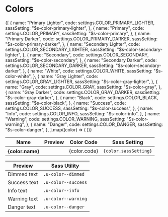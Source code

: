 
<Meta title="Settings|Colors" />

# Colors

<Preview>
  <Story name="default">
    <Table>
      <thead>
        <tr>
          <th>Name</th>
          <th>Preview</th>
          <th>Color Code</th>
          <th>Sass Setting</th>
        </tr>
      </thead>
      <tbody>
        {[
          {
            name: "Primary Lighter",
            code: settings.COLOR_PRIMARY_LIGHTER,
            sassSetting: "$s-color-primary-lighter",
          },
          {
            name: "Primary",
            code: settings.COLOR_PRIMARY,
            sassSetting: "$s-color-primary",
          },
          {
            name: "Primary Darker",
            code: settings.COLOR_PRIMARY_DARKER,
            sassSetting: "$s-color-primary-darker",
          },
          {
            name: "Secondary Lighter",
            code: settings.COLOR_SECONDARY_LIGHTER,
            sassSetting: "$s-color-secondary-lighter",
          },
          {
            name: "Secondary",
            code: settings.COLOR_SECONDARY,
            sassSetting: "$s-color-secondary",
          },
          {
            name: "Secondary Darker",
            code: settings.COLOR_SECONDARY_DARKER,
            sassSetting: "$s-color-secondary-darker",
          },
          {
            name: "White",
            code: settings.COLOR_WHITE,
            sassSetting: "$s-color-white",
          },
          {
            name: "Gray Lighter",
            code: settings.COLOR_GRAY_LIGHTER,
            sassSetting: "$s-color-gray-lighter",
          },
          {
            name: "Gray",
            code: settings.COLOR_GRAY,
            sassSetting: "$s-color-gray",
          },
          {
            name: "Gray Darker",
            code: settings.COLOR_GRAY_DARKER,
            sassSetting: "$s-color-gray-darker",
          },
          {
            name: "Black",
            code: settings.COLOR_BLACK,
            sassSetting: "$s-color-black",
          },
          {
            name: "Success",
            code: settings.COLOR_SUCCESS,
            sassSetting: "$s-color-success",
          },
          {
            name: "Info",
            code: settings.COLOR_INFO,
            sassSetting: "$s-color-info",
          },
          {
            name: "Warning",
            code: settings.COLOR_WARNING,
            sassSetting: "$s-color-warning",
          },
          {
            name: "Danger",
            code: settings.COLOR_DANGER,
            sassSetting: "$s-color-danger",
          },
        ].map((color) => (
          <tr key={color.code}>
            <th>{color.name}</th>
            <td>
              <span
                className="storybook-swatch"
                style={{ backgroundColor: color.code }}
              ></span>
            </td>
            <td>{color.code}</td>
            <td>
              <code className="u-select--all">{color.sassSetting}</code>
            </td>
          </tr>
        ))}
      </tbody>
    </Table>
  </Story>
</Preview>

<Preview>
  <Story name="Text">
    <Table>
      <thead>
        <tr>
          <th>Preview</th>
          <th>Sass Utility</th>
        </tr>
      </thead>
      <tbody>
        <tr>
          <td>
            <span className="u-color--dimmed">Dimmed text</span>
          </td>
          <td>
            <code className="u-select--all">.u-color--dimmed</code>
          </td>
        </tr>
        <tr>
          <td>
            <span className="u-color--success">Success text</span>
          </td>
          <td>
            <code className="u-select--all">.u-color--success</code>
          </td>
        </tr>
        <tr>
          <td>
            <span className="u-color--info">Info text</span>
          </td>
          <td>
            <code className="u-select--all">.u-color--info</code>
          </td>
        </tr>
        <tr>
          <td>
            <span className="u-color--warning">Warning text</span>
          </td>
          <td>
            <code className="u-select--all">.u-color--warning</code>
          </td>
        </tr>
        <tr>
          <td>
            <span className="u-color--danger">Danger text</span>
          </td>
          <td>
            <code className="u-select--all">.u-color--danger</code>
          </td>
        </tr>
      </tbody>
    </Table>
  </Story>
</Preview>
